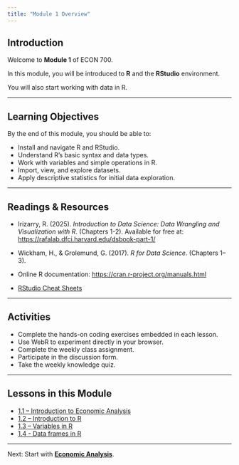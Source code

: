 ```yaml
---
title: "Module 1 Overview"
---
```


## Introduction

Welcome to **Module 1** of ECON 700.

In this module, you will be introduced to **R** and the **RStudio** environment.

You will also start working with data in R.

------------------------------------------------------------------------

## Learning Objectives

By the end of this module, you should be able to:

-   Install and navigate R and RStudio.\
-   Understand R’s basic syntax and data types.\
-   Work with variables and simple operations in R.\
-   Import, view, and explore datasets.\
-   Apply descriptive statistics for initial data exploration.

------------------------------------------------------------------------

## Readings & Resources

-   Irizarry, R. (2025). *Introduction to Data Science: Data Wrangling and Visualization with R*. (Chapters 1-2). Available for free at: <https://rafalab.dfci.harvard.edu/dsbook-part-1/>

-   Wickham, H., & Grolemund, G. (2017). *R for Data Science*. (Chapters 1–3).\

-   Online R documentation: <https://cran.r-project.org/manuals.html>\

-   [RStudio Cheat Sheets](https://posit.co/resources/cheatsheets/)

------------------------------------------------------------------------

## Activities

-   Complete the hands-on coding exercises embedded in each lesson.\
-   Use WebR to experiment directly in your browser.\
-   Complete the weekly class assignment.\
-   Participate in the discussion form.\
-   Take the weekly knowledge quiz.\

------------------------------------------------------------------------

## Lessons in this Module

-   [1.1 – Introduction to Economic Analysis](mod-1-1-intro-to-data.qmd)\
-   [1.2 – Introduction to R](mod-1-2-intro-to-r.qmd)\
-   [1.3 – Variables in R](mod-1-3-intro-to-r-variables.qmd)\
-   [1.4 - Data frames in R](mod-1-4-intro-to-r-dataframes.qmd)

------------------------------------------------------------------------

Next: Start with [**Economic Analysis**](mod-1-1-intro-to-data.qmd).
